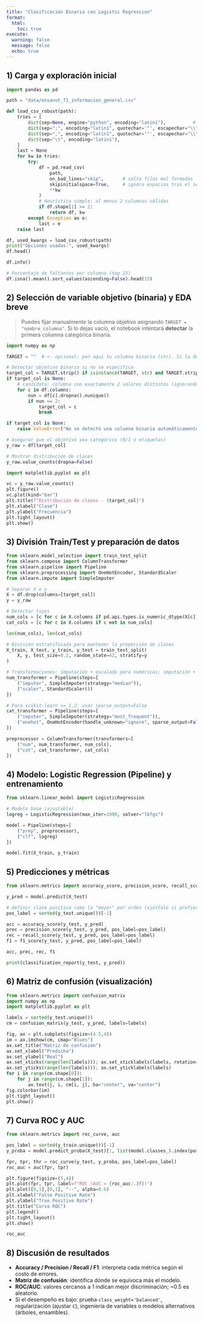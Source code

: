 ```yaml
---
title: "Clasificación Binaria con Logistic Regression"
format:
  html:
    toc: true
execute:
  warning: false
  message: false
  echo: true
---
```


## 1) Carga y exploración inicial

```python
import pandas as pd

path = "data/ensanut_f1_informacion_general.csv"

def load_csv_robust(path):
    tries = [
        dict(sep=None, engine="python", encoding="latin1"),          # autodetecta
        dict(sep=";", encoding="latin1", quotechar='"', escapechar="\\"),
        dict(sep=",", encoding="latin1", quotechar='"', escapechar="\\"),
        dict(sep="\t", encoding="latin1"),
    ]
    last = None
    for kw in tries:
        try:
            df = pd.read_csv(
                path,
                on_bad_lines="skip",       # salta filas mal formadas
                skipinitialspace=True,     # ignora espacios tras el separador
                **kw
            )
            # Heurística simple: al menos 2 columnas válidas
            if df.shape[1] >= 2:
                return df, kw
        except Exception as e:
            last = e
    raise last

df, used_kwargs = load_csv_robust(path)
print("Opciones usadas:", used_kwargs)
df.head()


```

```python
df.info()
```

```python
# Porcentaje de faltantes por columna (top 15)
df.isna().mean().sort_values(ascending=False).head(15)
```

## 2) Selección de variable objetivo (binaria) y EDA breve

> Puedes fijar manualmente la columna objetivo asignando `TARGET = "nombre_columna"`.
> Si lo dejas vacío, el notebook intentará **detectar** la primera columna categórica binaria.

```python
import numpy as np

TARGET = ""  # <- opcional: pon aquí tu columna binaria (str). Si la dejas en "", se detecta automáticamente.

# Detectar objetivo binario si no se especifica
target_col = TARGET.strip() if isinstance(TARGET, str) and TARGET.strip() else None
if target_col is None:
    # candidata: columna con exactamente 2 valores distintos (ignorando NaN)
    for c in df.columns:
        nun = df[c].dropna().nunique()
        if nun == 2:
            target_col = c
            break

if target_col is None:
    raise ValueError("No se detectó una columna binaria automáticamente. Define TARGET con el nombre de tu variable objetivo.")

# Asegurar que el objetivo sea categórico (0/1 o etiquetas)
y_raw = df[target_col]

# Mostrar distribución de clases
y_raw.value_counts(dropna=False)
```

```python
import matplotlib.pyplot as plt

vc = y_raw.value_counts()
plt.figure()
vc.plot(kind="bar")
plt.title(f"Distribución de clases - {target_col}")
plt.xlabel("Clase")
plt.ylabel("Frecuencia")
plt.tight_layout()
plt.show()
```

## 3) División Train/Test y preparación de datos

```python
from sklearn.model_selection import train_test_split
from sklearn.compose import ColumnTransformer
from sklearn.pipeline import Pipeline
from sklearn.preprocessing import OneHotEncoder, StandardScaler
from sklearn.impute import SimpleImputer

# Separar X e y
X = df.drop(columns=[target_col])
y = y_raw

# Detectar tipos
num_cols = [c for c in X.columns if pd.api.types.is_numeric_dtype(X[c])]
cat_cols = [c for c in X.columns if c not in num_cols]

len(num_cols), len(cat_cols)
```

```python
# División estratificada para mantener la proporción de clases
X_train, X_test, y_train, y_test = train_test_split(
    X, y, test_size=0.2, random_state=42, stratify=y
)

# Transformaciones: imputación + escalado para numéricas; imputación + OneHot para categóricas
num_transformer = Pipeline(steps=[
    ("imputer", SimpleImputer(strategy="median")),
    ("scaler", StandardScaler())
])

# Para scikit-learn >= 1.2: usar sparse_output=False
cat_transformer = Pipeline(steps=[
    ("imputer", SimpleImputer(strategy="most_frequent")),
    ("onehot", OneHotEncoder(handle_unknown="ignore", sparse_output=False, max_categories=50))
])

preprocessor = ColumnTransformer(transformers=[
    ("num", num_transformer, num_cols),
    ("cat", cat_transformer, cat_cols)
])
```

## 4) Modelo: Logistic Regression (Pipeline) y entrenamiento

```python
from sklearn.linear_model import LogisticRegression

# Modelo base (ajustable)
logreg = LogisticRegression(max_iter=1000, solver="lbfgs")

model = Pipeline(steps=[
    ("prep", preprocessor),
    ("clf", logreg)
])

model.fit(X_train, y_train)
```

## 5) Predicciones y métricas

```python
from sklearn.metrics import accuracy_score, precision_score, recall_score, f1_score, classification_report

y_pred = model.predict(X_test)

# definir clase positiva como la "mayor" por orden (ajústalo si prefieres otra)
pos_label = sorted(y_test.unique())[-1]

acc = accuracy_score(y_test, y_pred)
prec = precision_score(y_test, y_pred, pos_label=pos_label)
rec = recall_score(y_test, y_pred, pos_label=pos_label)
f1 = f1_score(y_test, y_pred, pos_label=pos_label)

acc, prec, rec, f1
```

```python
print(classification_report(y_test, y_pred))
```

## 6) Matriz de confusión (visualización)

```python
from sklearn.metrics import confusion_matrix
import numpy as np
import matplotlib.pyplot as plt

labels = sorted(y_test.unique())
cm = confusion_matrix(y_test, y_pred, labels=labels)

fig, ax = plt.subplots(figsize=(4.5,4))
im = ax.imshow(cm, cmap="Blues")
ax.set_title("Matriz de confusión")
ax.set_xlabel("Predicha")
ax.set_ylabel("Real")
ax.set_xticks(range(len(labels))); ax.set_xticklabels(labels, rotation=0)
ax.set_yticks(range(len(labels))); ax.set_yticklabels(labels)
for i in range(cm.shape[0]):
    for j in range(cm.shape[1]):
        ax.text(j, i, cm[i, j], ha="center", va="center")
fig.colorbar(im)
plt.tight_layout()
plt.show()
```

## 7) Curva ROC y AUC

```python
from sklearn.metrics import roc_curve, auc

pos_label = sorted(y_train.unique())[-1]
y_proba = model.predict_proba(X_test)[:, list(model.classes_).index(pos_label)]

fpr, tpr, thr = roc_curve(y_test, y_proba, pos_label=pos_label)
roc_auc = auc(fpr, tpr)

plt.figure(figsize=(5,4))
plt.plot(fpr, tpr, label=f"ROC (AUC = {roc_auc:.3f})")
plt.plot([0,1],[0,1], "--", alpha=0.6)
plt.xlabel("False Positive Rate")
plt.ylabel("True Positive Rate")
plt.title("Curva ROC")
plt.legend()
plt.tight_layout()
plt.show()

roc_auc
```

## 8) Discusión de resultados

- **Accuracy / Precision / Recall / F1**: interpreta cada métrica según el costo de errores.
- **Matriz de confusión**: identifica dónde se equivoca más el modelo.
- **ROC/AUC**: valores cercanos a 1 indican mejor discriminación; ~0.5 es aleatorio.
- Si el desempeño es bajo: prueba `class_weight='balanced'`, regularización (ajustar `C`), ingeniería de variables o modelos alternativos (árboles, ensambles).
